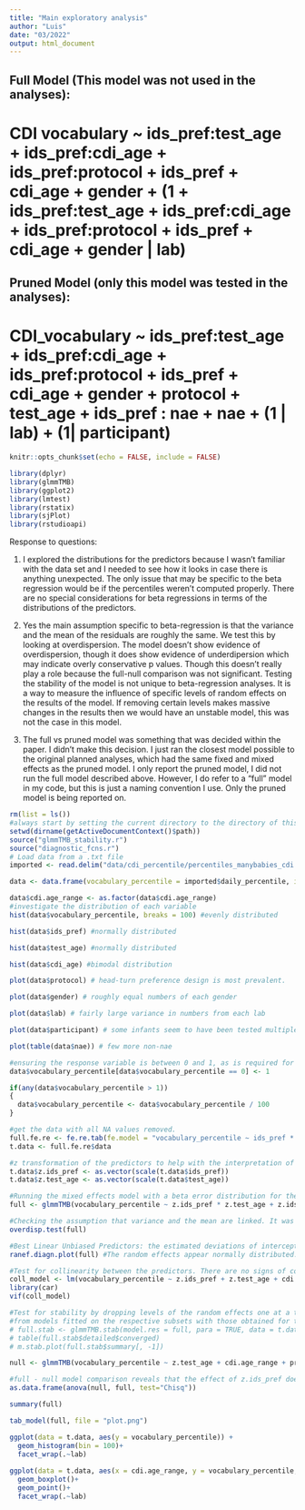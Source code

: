 ```yaml
---
title: "Main exploratory analysis"
author: "Luis"
date: "03/2022"
output: html_document
---
```

## Full Model (This model was not used in the analyses):
# CDI vocabulary ~  ids_pref:test_age + ids_pref:cdi_age + ids_pref:protocol + ids_pref + cdi_age + gender + (1 + ids_pref:test_age + ids_pref:cdi_age + ids_pref:protocol + ids_pref + cdi_age + gender | lab)
## Pruned Model (only this model was tested in the analyses):
# CDI_vocabulary ~  ids_pref:test_age + ids_pref:cdi_age + ids_pref:protocol + ids_pref + cdi_age + gender + protocol + test_age + ids_pref : nae + nae + (1 | lab) + (1| participant)
```r
knitr::opts_chunk$set(echo = FALSE, include = FALSE)
```

```r
library(dplyr)
library(glmmTMB)
library(ggplot2)
library(lmtest)
library(rstatix)
library(sjPlot)
library(rstudioapi) 
```

Response to questions:

1. I explored the distributions for the predictors because I wasn't familiar with the data set and I needed to see how it looks in case there is anything unexpected. The only issue that may be specific to the beta regression would be if the percentiles weren't computed properly. There are no special considerations for beta regressions in terms of the distributions of the predictors.

2. Yes the main assumption specific to beta-regression is that the variance and the mean of the residuals are roughly the same. We test this by looking at overdispersion. The model doesn't show evidence of overdispersion, though it does show evidence of underdipersion which may indicate overly conservative p values. Though this doesn't really play a role because the full-null comparison was not significant. Testing the stability of the model is not unique to beta-regression analyses. It is a way to measure the influence of specific levels of random effects on the results of the model. If removing certain levels makes massive changes in the results then we would have an unstable model, this was not the case in this model.

3. The full vs pruned model was something that was decided within the paper. I didn't make this decision. I just ran the closest model possible to the original planned analyses, which had the same fixed and mixed effects as the pruned model. I only report the pruned model, I did not run the full model described above. However, I do refer to a "full" model in my code, but this is just a naming convention I use. Only the pruned model is being reported on.
```r
rm(list = ls())
#always start by setting the current directory to the directory of this script file.
setwd(dirname(getActiveDocumentContext()$path))
source("glmmTMB_stability.r")
source("diagnostic_fcns.r")
# Load data from a .txt file
imported <- read.delim("data/cdi_percentile/percentiles_manybabies_cdi.txt", stringsAsFactors = TRUE, header = TRUE) 

data <- data.frame(vocabulary_percentile = imported$daily_percentile, ids_pref = imported$IDS_pref, test_age = imported$age_days, cdi_age = imported$CDI.agedays, protocol = imported$method, gender = imported$gender, lab = imported$labid, participant = imported$subid_unique, nae = imported$nae, vocab_nwords = imported$vocab_nwords, cdi.age_range = imported$CDI.agerange)

data$cdi.age_range <- as.factor(data$cdi.age_range)
#investigate the distribution of each variable
hist(data$vocabulary_percentile, breaks = 100) #evenly distributed

hist(data$ids_pref) #normally distributed

hist(data$test_age) #normally distributed

hist(data$cdi_age) #bimodal distribution

plot(data$protocol) # head-turn preference design is most prevalent.

plot(data$gender) # roughly equal numbers of each gender

plot(data$lab) # fairly large variance in numbers from each lab

plot(data$participant) # some infants seem to have been tested multiple times

plot(table(data$nae)) # few more non-nae

#ensuring the response variable is between 0 and 1, as is required for a beta error model.
data$vocabulary_percentile[data$vocabulary_percentile == 0] <- 1

if(any(data$vocabulary_percentile > 1))
{
  data$vocabulary_percentile <- data$vocabulary_percentile / 100
}

#get the data with all NA values removed.
full.fe.re <- fe.re.tab(fe.model = "vocabulary_percentile ~ ids_pref * test_age + ids_pref * cdi.age_range + ids_pref * protocol + ids_pref * nae + gender", re = c("lab", "participant"), data = data)
t.data <- full.fe.re$data

#z transformation of the predictors to help with the interpretation of the model.
t.data$z.ids_pref <- as.vector(scale(t.data$ids_pref))
t.data$z.test_age <- as.vector(scale(t.data$test_age))

#Running the mixed effects model with a beta error distribution for the response variable.
full <- glmmTMB(vocabulary_percentile ~ z.ids_pref * z.test_age + z.ids_pref * cdi.age_range + z.ids_pref * protocol + z.ids_pref * nae + gender + (1 |lab) + (1 | participant), family = beta_family(link = "logit"), data = t.data)

#Checking the assumption that variance and the mean are linked. It was met with this model.
overdisp.test(full)

#Best Linear Unbiased Predictors: the estimated deviations of intercepts and slopes from the respective common average, per level of the random effects.
ranef.diagn.plot(full) #The random effects appear normally distributed.

#Test for collinearity between the predictors. There are no signs of collinearity.
coll_model <- lm(vocabulary_percentile ~ z.ids_pref + z.test_age + cdi.age_range + protocol + nae + gender, data = t.data)
library(car)
vif(coll_model)

#Test for stability by dropping levels of the random effects one at a time and comparing the estimates derived
#from models fitted on the respective subsets with those obtained for the full data set. There don't seem to be major issues with the stability of the model coefficients.
# full.stab <- glmmTMB.stab(model.res = full, para = TRUE, data = t.data)
# table(full.stab$detailed$converged)
# m.stab.plot(full.stab$summary[, -1])

null <- glmmTMB(vocabulary_percentile ~ z.test_age + cdi.age_range + protocol + nae + gender + (1 | lab) + (1 | participant), family = beta_family(link = "logit"), data = t.data)

#full - null model comparison reveals that the effect of z.ids_pref doesn't significantly improve the model fit.
as.data.frame(anova(null, full, test="Chisq"))

summary(full)

tab_model(full, file = "plot.png")
```

```r
ggplot(data = t.data, aes(y = vocabulary_percentile)) +
  geom_histogram(bin = 100)+
  facet_wrap(.~lab)
  
ggplot(data = t.data, aes(x = cdi.age_range, y = vocabulary_percentile, colour = cdi.age_range,)) +
  geom_boxplot()+
  geom_point()+
  facet_wrap(.~lab)
```

